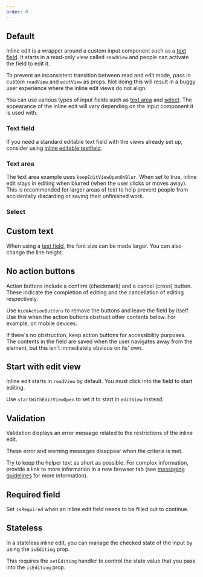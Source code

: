 ```yaml
---
order: 0
---
```



## Default

Inline edit is a wrapper around a custom input component such as a [text field](/components/textfield/). It starts in a read-only view called `readView` and people can activate the field to edit it.

To prevent an inconsistent transition between read and edit mode, pass in custom `readView` and `editView` as props. Not doing this will result in
a buggy user experience where the inline edit views do not align.

You can use various types of input fields such as [text area](/components/textarea/examples) and [select](/components/select/examples). The appearance of the inline edit will vary depending on the input component it is used with.

### Text field

If you need a standard editable text field with the views already set up, consider using [inline editable textfield](/components/inline-edit/inline-editable-textfield/).

<Example Component={InlineEditDefault} packageName="@atlaskit/inline-edit" />

### Text area

The text area example uses `keepEditViewOpenOnBlur`. When set to true, inline edit stays in editing when blurred (when the user clicks or moves away). This is recommended for larger areas of text to help prevent people from accidentally discarding or saving their unfinished work.

<Example
  Component={InlineEditCustomTextarea}
  packageName="@atlaskit/inline-edit"
/>

### Select

<Example
  Component={InlineEditCustomSelect}
  packageName="@atlaskit/inline-edit"
/>

## Custom text

When using a [text field](/components/textfield/examples), the font size can be made larger. You can also change the line height.

<Example
  Component={InlineEditLargerTextSize}
  packageName="@atlaskit/inline-edit"
/>

## No action buttons

Action buttons include a confirm (checkmark) and a cancel (cross) button. These indicate the completion of editing and the cancellation of editing respectively.

Use `hideActionButtons` to remove the buttons and leave the field by itself. Use this when the action buttons obstruct other contents below. For example, on mobile devices.

If there's no obstruction, keep action buttons for accessibility purposes. The contents in the field are saved when the user navigates away from the element, but this isn't immediately obvious on its' own.

<Example
  Component={InlineEditNoActionButtons}
  packageName="@atlaskit/inline-edit"
/>

## Start with edit view

Inline edit starts in `readView` by default. You must click into the field to start editing.

Use `startWithEditViewOpen` to set it to start in `editView` instead.

<Example
  Component={InlineEditStartWithEdit}
  packageName="@atlaskit/inline-edit"
/>

## Validation

Validation displays an error message related to the restrictions of the inline edit.

These error and warning messages disappear when the criteria is met.

Try to keep the helper text as short as possible. For complex information, provide a link to more information in a new browser tab (see [messaging guidelines](/content/messaging-guidelines) for more information).

<Example Component={InlineEditValidation} packageName="@atlaskit/inline-edit" />

## Required field

Set `isRequired` when an inline edit field needs to be filled out to continue.

<Example
  Component={InlineEditRequiredField}
  packageName="@atlaskit/inline-edit"
/>

## Stateless

In a stateless inline edit, you can manage the checked state of the input by using the `isEditing` prop.

This requires the `setEditing` handler to control the state value that you pass into the `isEditing` prop.

<Example Component={InlineEditStateless} packageName="@atlaskit/inline-edit" />
